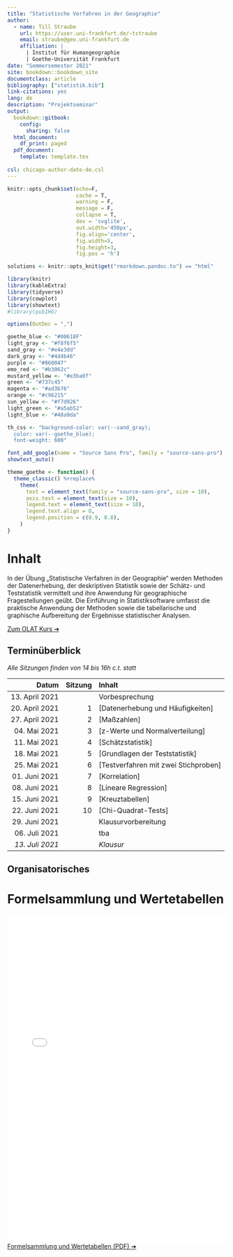 ```yaml
---
title: "Statistische Verfahren in der Geographie"
author:
  - name: Till Straube
    url: https://user.uni-frankfurt.de/~tstraube
    email: straube@geo.uni-frankfurt.de
    affiliation: |
      | Institut für Humangeographie
      | Goethe-Universität Frankfurt
date: "Sommersemester 2021"
site: bookdown::bookdown_site
documentclass: article
bibliography: ["statistik.bib"]
link-citations: yes
lang: de
description: "Projektseminar"
output:
  bookdown::gitbook:
    config:
      sharing: false
  html_document:
    df_print: paged
  pdf_document:
    template: template.tex
  
csl: chicago-author-date-de.csl
---
```


```r
knitr::opts_chunk$set(echo=F,
                      cache = T,
                      warning = F,
                      message = F,
                      collapse = T,
                      dev = 'svglite',
                      out.width='450px',
                      fig.align='center',
                      fig.width=5,
                      fig.height=3,
                      fig.pos = 'h')

solutions <- knitr::opts_knit$get("rmarkdown.pandoc.to") == "html"

library(knitr)
library(kableExtra)
library(tidyverse)
library(cowplot)
library(showtext)
#library(pubIHG)

options(OutDec = ",")

goethe_blue <- "#00618F"
light_gray <- "#f8f6f5"
sand_gray <- "#e4e3dd"
dark_gray <- "#4d4b46"
purple <- "#860047"
emo_red <- "#b3062c"
mustard_yellow <- "#e3ba0f"
green <- "#737c45"
magenta <- "#ad3b76"
orange <- "#c96215"
sun_yellow <- "#f7d926"
light_green <- "#a5ab52"
light_blue <- "#48a9da"

th_css <- "background-color: var(--sand_gray);
  color: var(--goethe_blue);
  font-weight: 600"

font_add_google(name = "Source Sans Pro", family = "source-sans-pro")
showtext_auto()

theme_goethe <- function() {
  theme_classic() %+replace%
    theme(
      text = element_text(family = "source-sans-pro", size = 10),
      axis.text = element_text(size = 10),
      legend.text = element_text(size = 10),
      legend.text.align = 0,
      legend.position = c(0.9, 0.8),
    )
}
```

# Inhalt {-}

In der Übung „Statistische Verfahren in der Geographie“ werden Methoden der Datenerhebung, der deskriptiven Statistik sowie der Schätz- und Teststatistik vermittelt und ihre Anwendung für geographische Fragestellungen geübt. Die Einführung in Statistiksoftware umfasst die praktische Anwendung der Methoden sowie die tabellarische und graphische Aufbereitung der Ergebnisse statistischer Analysen.

[Zum OLAT Kurs ➔](https://olat-ce.server.uni-frankfurt.de/olat/auth/RepositoryEntry/10811179011){target="_blank"}

## Terminüberblick {-}

*Alle Sitzungen finden von 14 bis 16h c.t. statt*

Datum                 | Sitzung | Inhalt
--------------------: | ------: | :-----------------------------------
13. April 2021        |         | Vorbesprechung
20. April 2021        | 1       | [Datenerhebung und Häufigkeiten]
27. April 2021        | 2       | [Maßzahlen]
04. Mai 2021          | 3       | [z-Werte und Normalverteilung]
11. Mai 2021          | 4       | [Schätzstatistik]
18. Mai 2021          | 5       | [Grundlagen der Teststatistik]
25. Mai 2021          | 6       | [Testverfahren mit zwei Stichproben]
01. Juni 2021         | 7       | [Korrelation]
08. Juni 2021         | 8       | [Lineare Regression]
15. Juni 2021         | 9       | [Kreuztabellen]
22. Juni 2021         | 10      | [Chi-Quadrat-Tests]
29. Juni 2021         |         | Klausurvorbereitung
06. Juli 2021         |         | tba
*13. Juli 2021*       |         | *Klausur*

## Organisatorisches {-}


# Formelsammlung und Wertetabellen {-}

![](Formelsammlung und Wertetabellen.pdf){width=100% height=750px}
[Formelsammlung und Wertetabellen (PDF) ➔](Formelsammlung und Wertetabellen.pdf){target="_blank"}
